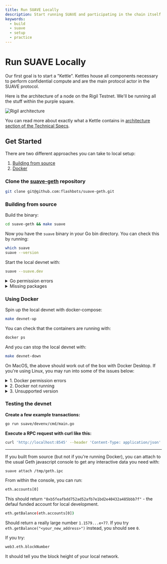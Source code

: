 ```yaml
---
title: Run SUAVE Locally
description: Start running SUAVE and participating in the chain itself
keywords:
  - build
  - suave
  - setup
  - practice
---
```


# Run SUAVE Locally

Our first goal is to start a "Kettle". Kettles house all components necessary to perform confidential compute and are the main protocol actor in the SUAVE protocol.

Here is the architecture of a node on the Rigil Testnet. We'll be running all the stuff within the purple square.

![Rigil architecture](/assets/rigil-architecture.svg)

You can read more about exactly what a Kettle contains in [architecture section of the Technical Specs](/technical/specs/rigil/#architecture).

## Get Started

There are two different approaches you can take to local setup:

1. [Building from source](#building-from-source)
2. [Docker](#using-docker)

### Clone the [suave-geth](https://github.com/flashbots/suave-geth/) repository

```bash
git clone git@github.com:flashbots/suave-geth.git
```

### Building from source

Build the binary:

```bash
cd suave-geth && make suave
```

Now you have the `suave` binary in your Go bin directory. You can check this by running:

```bash
which suave
suave --version
```

Start the local devnet with:

```bash
suave --suave.dev
```

<details>
  <summary>Go permission errors</summary>
  <div>
    <div>
      <div>
        If you are seeing:
        <pre>"cp: cannot create regular file '/bin/suave': Permission denied"</pre>
        it is most likely because you have not set your GOPATH correctly. You can
        do so by running:  
        <pre>export GOPATH=$HOME/go</pre>
      </div>
    </div>
  </div>
</details>
<details>
  <summary>Missing packages</summary>
  <div>
    <div>
      <div>
        If you have set up a new machine to run through this, you'll also need
        to install Make and Go:
        <pre>sudo apt install make golang-go</pre>
      </div>
    </div>
  </div>
</details>

### Using Docker

Spin up the local devnet with docker-compose:

```bash
make devnet-up
```

You can check that the containers are running with:

```bash
docker ps
```

And you can stop the local devnet with:

```bash
make devnet-down
```

On MacOS, the above should work out of the box with Docker Desktop. If you're using Linux, you may run into some of the issues below:

<details>
  <summary>1. Docker permission errors</summary>
  <div>
    <div>
      <div>
        On Linux, it is best to create a new user group for Docker, rather than run
        the above command as sudo. You can do by running:
        <pre>sudo usermod -aG docker $USER newgrp docker</pre>
      </div>
    </div>
  </div>
</details>
<details>
  <summary>2. Docker not running</summary>
  <div>
    <div>
      <div>
        Make sure that Docker is running. On most Linux machines, you can do
        this with:
        <pre>sudo systemctl start docker</pre>
        You can check the current status with:
        <pre>sudo systemctl status docker</pre>
        If you installed Docker and still run into issues with docker-compose,
        you can try:
        <pre>sudo apt install docker-compose</pre>
      </div>
    </div>
  </div>
</details>
<details>
  <summary>3. Unsupported version</summary>
  <div>
    <div>
      <div>
        If you're running an older version of Docker, you may get a message that
        looks like this:
        <pre>
          ERROR: Version in "././suave/devenv/docker-compose.yml" is unsupported.
        </pre>
        Go to the file in "/suave/devenv/docker-compose.yml" and change the
        first line to use <b>3.3</b> rather than <b>3.8</b>.
      </div>
    </div>
  </div>
</details>

### Testing the devnet

**Create a few example transactions:**

```bash
go run suave/devenv/cmd/main.go
```

**Execute a RPC request with curl like this:**

```bash
curl 'http://localhost:8545' --header 'Content-Type: application/json' --data '{ "jsonrpc":"2.0", "method":"eth_blockNumber", "params":[], "id":83 }'
```

---

If you built from source (but not if you're running Docker), you can attach to the usual Geth javascript console to get any interactive data you need with:

```bash
suave attach /tmp/geth.ipc
```

From within the console, you can run:

```bash
eth.accounts[0]
```

This should return `"0xb5feafbdd752ad52afb7e1bd2e40432a485bbb7f"` - the defaul funded account for local development.
```bash
eth.getBalance(eth.accounts[0])
```

Should return a really large number `1.1579...e+77`. If you try `eth.getBalance("<your_new_address>")` instead, you should see `0`.

If you try:

```bash
web3.eth.blockNumber
```

It should tell you the block height of your local network.